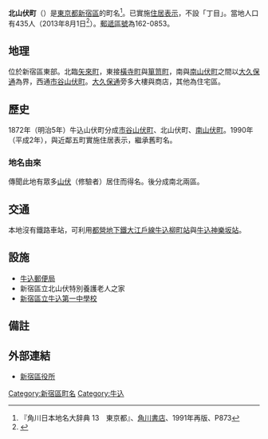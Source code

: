 {{Pathnav|日本|東京都|新宿區|frame=1}}
{{Infobox Settlement
|official_name = 北山伏町
|native_name =
|settlement_type = [[町|町]]
|image_skyline =
|imagesize =
|image_caption =
|image_flag =
|image_seal =
| image_map =
| map_caption =
| pushpin_map =
|subdivision_type = [[國家|國家]]
|subdivision_name = [[File:Flag_of_Japan.svg|border]] [[日本|日本]]
|subdivision_type1 = [[都道府縣|都道府縣]]
|subdivision_name1 = [[File:Flag_of_Tokyo_Prefecture.svg|25px]] [[東京都|東京都]]
|subdivision_type2 = [[東京都區部|特別區]]
|subdivision_name2 = [[File:Flag_of_Shinjuku,_Tokyo.svg|25px]] [[新宿區|新宿區]]
|established_title =
|established_date =
|government_type =
|leader_title =
|leader_name =
|area_magnitude =
|area_total_sq_mi =
|area_total_km2 =
|area_land_sq_mi =
|area_land_km2 =
|area_urban_sq_mi =
|area_urban_km2 =
|area_metro_km2 =
|area_metro_sq_mi =
|population_as_of= 2013年（平成25年）8月1日
|population_footnotes =
|population_total = 435
|population_urban =
|population_metro =
|population_density_sq_mi =
|population_density_km2 =
| timezone = [[日本標準時間|JST]]
| utc_offset = +9
|timezone_DST =
|utc_offset_DST =
|latd=|latm=|lats=|latNS=
|longd=|longm=|longs=|longEW=
|elevation_footnotes=
|elevation_m =
|elevation_ft =
|postal_code_type = [[郵遞區號|郵遞區號]]
|postal_code = 162-0853
|area_code =
|website =
|footnotes =
}}
'''北山伏町'''（{{jpn|j=北山伏町|hg=きたやまぶしちょう|rm=Kita-yamabushichō|f=y}}）是[[東京都|東京都]][[新宿區|新宿區]]的町名<ref name="kado">『角川日本地名大辞典 13　東京都』、[[角川書店|角川書店]]、1991年再版、P873</ref>。已實施[[住居表示|住居表示]]，不設「丁目」。當地人口有435人（2013年8月1日<ref>{{Cite web |url=http://www.city.shinjuku.lg.jp/content/000130038.xls |title=新宿区　住民基本台帳の町丁別世帯数及び男女別人口（日本人と外国人の合計） |accessdate=2013-08-10 |archive-date=2014-08-19 |archive-url=https://web.archive.org/web/20140819083633/http://www.city.shinjuku.lg.jp/content/000130038.xls |dead-url=no }}</ref>）。[[郵遞區號|郵遞區號]]為162-0853。

== 地理 ==
位於新宿區東部。北臨[[矢來町|矢來町]]，東接[[橫寺町|橫寺町]]與[[箪笥町|箪笥町]]，南與[[南山伏町|南山伏町]]之間以[[大久保通|大久保通]]為界，西通[[市谷山伏町|市谷山伏町]]。[[大久保通|大久保通]]旁多大樓與商店，其他為住宅區。

== 歷史 ==
1872年（明治5年）牛込山伏町分成[[市谷山伏町|市谷山伏町]]、北山伏町、[[南山伏町|南山伏町]]。1990年（平成2年），與近鄰五町實施住居表示，繼承舊町名。
=== 地名由來 ===
傳聞此地有眾多[[山伏|山伏]]（修驗者）居住而得名。後分成南北兩區。

== 交通 ==
本地沒有鐵路車站，可利用[[都營地下鐵大江戶線|都營地下鐵大江戶線]][[牛込柳町站|牛込柳町站]]與[[牛込神樂坂站|牛込神樂坂站]]。

== 設施 ==
* [[牛込郵便局|牛込郵便局]]
* 新宿區立北山伏特別養護老人之家
* [[新宿區立牛込第一中學校|新宿區立牛込第一中學校]]

== 備註 ==
{{reflist}}

== 外部連結 ==
* [http://www.city.shinjuku.lg.jp/ 新宿區役所]{{Wayback|url=http://www.city.shinjuku.lg.jp/ |date=20130630141142 }}
{{新宿區的町名}}

{{DEFAULTSORT:Kita-Yamabushicho}}
[[Category:新宿區町名|Category:新宿區町名]]
[[Category:牛込|Category:牛込]]